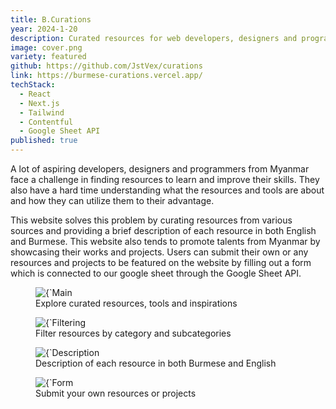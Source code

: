 ```yaml
---
title: B.Curations
year: 2024-1-20
description: Curated resources for web developers, designers and programmers from Myanmar
image: cover.png
variety: featured
github: https://github.com/JstVex/curations
link: https://burmese-curations.vercel.app/
techStack:
  - React
  - Next.js
  - Tailwind
  - Contentful
  - Google Sheet API
published: true
---
```


A lot of aspiring developers, designers and programmers from Myanmar face a challenge in finding resources to learn and improve their skills. They also have a hard time understanding what the resources and tools are about and how they can utilize them to their advantage. 

This website solves this problem by curating resources from various sources and providing a brief description of each resource in both English and Burmese. This website also tends to promote talents from Myanmar by showcasing their works and projects. Users can submit their own or any resources and projects to be featured on the website by filling out a form which is connected to our google sheet through the Google Sheet API. 

<figure>
    <Image 
        src={`/images/projects/curations/main.png`}
        alt={`Main page`}
        width={593}
        height={305}
        priority
    />
    <figcaption>Explore curated resources, tools and inspirations</figcaption>
</figure>

<figure>
    <Image 
        src={`/images/projects/curations/filtering2.png`}
        alt={`Filtering resources by category`}
        width={593}
        height={305}
        priority
    />
    <figcaption>Filter resources by category and subcategories</figcaption>
</figure>

<figure>
    <Image 
        src={`/images/projects/curations/description3.png`}
        alt={`Description of a resource`}
        width={593}
        height={305}
        priority
    />
    <figcaption>Description of each resource in both Burmese and English</figcaption>
</figure>

<figure>
    <Image 
        src={`/images/projects/curations/form.png`}
        alt={`Form for submitting resources and projects`}
        width={593}
        height={305}
        priority
    />
    <figcaption>Submit your own resources or projects</figcaption>
</figure>